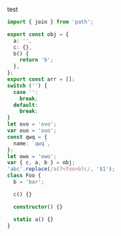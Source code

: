 <span>test</span>
<Foo z data-ignore="" bar={[]}></Foo>

```ts
import { join } from 'path';

export const obj = {
  a: '',
  c: {},
  b() {
    return 'b';
  },
};
export const arr = [];
switch ('') {
  case '':
    break;
  default:
    break;
}
let ovo = 'ovo';
var ouo = 'ouo';
const qwq = {
  name: `qwq`,
};
let owo = 'owo';
var { c, a, b } = obj;
'abc'.replace(/a(?<foo>b)c/, '$1');
class Foo {
  b = 'bar';

  c() {}

  constructor() {}

  static a() {}
}
```
